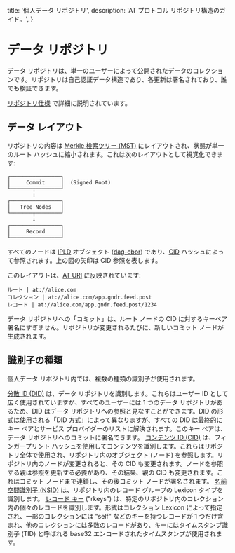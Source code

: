 
title: '個人データ リポジトリ',
description:
'AT プロトコル リポジトリ構造のガイド。',
}

# データ リポジトリ

データ リポジトリは、単一のユーザーによって公開されたデータのコレクションです。リポジトリは自己認証データ構造であり、各更新は署名されており、誰でも検証できます。

[リポジトリ仕様](/specs/repository) で詳細に説明されています。

## データ レイアウト

リポジトリの内容は [Merkle 検索ツリー (MST)](https://hal.inria.fr/hal-02303490/document) にレイアウトされ、状態が単一のルート ハッシュに縮小されます。これは次のレイアウトとして視覚化できます:

```
┌────────────────┐
│     Commit     │  (Signed Root)
└───────┬────────┘
        ↓
┌────────────────┐
│   Tree Nodes   │
└───────┬────────┘
        ↓
┌────────────────┐
│     Record     │
└────────────────┘
```

すべてのノードは [IPLD](https://ipld.io/) オブジェクト ([dag-cbor](https://ipld.io/docs/codecs/known/dag-cbor/)) であり、[CID](https://github.com/multiformats/cid) ハッシュによって参照されます。上の図の矢印は CID 参照を表します。

このレイアウトは、[AT URI](/specs/at-uri-scheme) に反映されています:

```
ルート | at://alice.com
コレクション | at://alice.com/app.gndr.feed.post
レコード | at://alice.com/app.gndr.feed.post/1234
```

データ リポジトリへの「コミット」は、ルート ノードの CID に対するキーペア署名にすぎません。リポジトリが変更されるたびに、新しいコミット ノードが生成されます。

## 識別子の種類

個人データ リポジトリ内では、複数の種類の識別子が使用されます。

<DescriptionList>
<Description title="DIDs"><a href="https://w3c.github.io/did/">分散 ID (DID)</a> は、データ リポジトリを識別します。これらはユーザー ID として広く使用されていますが、すべてのユーザーには 1 つのデータ リポジトリがあるため、DID はデータ リポジトリへの参照と見なすことができます。DID の形式は使用される「DID 方式」によって異なりますが、すべての DID は最終的にキー ペアとサービス プロバイダーのリストに解決されます。このキー ペアは、データ リポジトリへのコミットに署名できます。</Description>
<Description title="CIDs"><a href="https://github.com/multiformats/cid">コンテンツ ID (CID)</a> は、フィンガープリント ハッシュを使用してコンテンツを識別します。これらはリポジトリ全体で使用され、リポジトリ内のオブジェクト (ノード) を参照します。リポジトリ内のノードが変更されると、その CID も変更されます。ノードを参照する親は参照を更新する必要があり、その結果、親の CID も変更されます。これはコミット ノードまで連鎖し、その後コミット ノードが署名されます。</Description>
<Description title="NSIDs"><a href="/specs/nsid">名前空間識別子 (NSID)</a> は、リポジトリ内のレコード グループの Lexicon タイプを識別します。</Description>
<Description title="rkey"><a href="/specs/record-key">レコード キー</a> ("rkeys") は、特定のリポジトリ内のコレクション内の個々のレコードを識別します。形式はコレクション Lexicon によって指定され、一部のコレクションには "self" などのキーを持つレコードが 1 つだけ含まれ、他のコレクションには多数のレコードがあり、キーにはタイムスタンプ識別子 (TID) と呼ばれる base32 エンコードされたタイムスタンプが使用されます。</Description>
</DescriptionList>